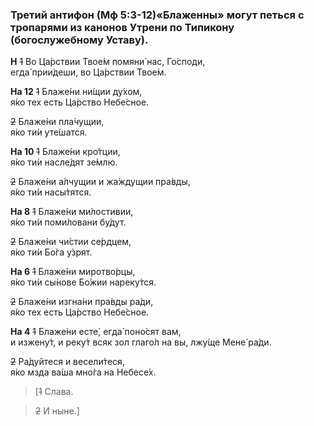 
### Третий антифон (Мф 5:3-12)<Tooltip>«Блаженны» могут петься с тропарями из канонов Утрени по Типикону (богослужебному Уставу).</Tooltip>

**Н** ~~1~~ Во Ца́рствии Твое́м помяни́ нас, Го́споди,  
егда́ прии́деши, во Ца́рствии Твое́м.

**На 12** ~~1~~ Блаже́ни ни́щии ду́хом,  
я́ко тех есть Ца́рство Небе́сное.

~~2~~ Блаже́ни пла́чущии,  
я́ко ти́и уте́шатся.

**На 10** ~~1~~ Блаже́ни кро́тции,  
я́ко ти́и насле́дят зе́млю.

~~2~~ Блаже́ни а́лчущии и жа́ждущии пра́вды,  
я́ко ти́и насы́тятся.

**На 8** ~~1~~ Блаже́ни ми́лостивии,  
я́ко ти́и поми́ловани бу́дут.

~~2~~ Блаже́ни чи́стии се́рдцем,  
я́ко ти́и Бо́га у́зрят.

**На 6** ~~1~~ Блаже́ни миротво́рцы,  
я́ко ти́и сы́нове Бо́жии нареку́тся.

~~2~~ Блаже́ни изгна́ни пра́вды ра́ди,  
я́ко тех есть Ца́рство Небе́сное.

**На 4** ~~1~~ Блаже́ни есте́, егда́ поно́сят вам,  
и изжену́т, и реку́т всяк зол глаго́л на вы, лжу́ще Мене́ ра́ди.

~~2~~ Ра́дуйтеся и весели́теся,  
я́ко мзда ва́ша мно́га на Небесе́х.

> <R>[</R>~~1~~ Слава.

> ~~2~~ И ныне.<R>]</R>
